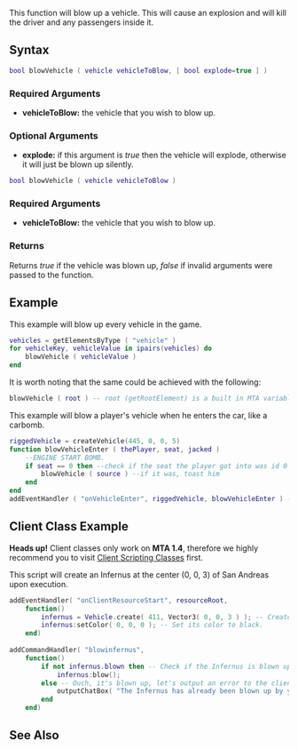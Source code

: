  
{{Server client function}}
This function will blow up a vehicle. This will cause an explosion and will kill the driver and any passengers inside it.

==Syntax== 
<section name="Server" class="server" show="true">
<syntaxhighlight lang="lua">
bool blowVehicle ( vehicle vehicleToBlow, [ bool explode=true ] )
</syntaxhighlight> 
{{OOP||[[/vehicle.md|vehicle]]:blow|blown|isVehicleBlown}}
===Required Arguments=== 
*'''vehicleToBlow:''' the vehicle that you wish to blow up.
===Optional Arguments=== 
{{OptionalArg}} 
*'''explode:''' if this argument is ''true'' then the vehicle will explode, otherwise it will just be blown up silently.
</section>
<section name="Client" class="client" show="true">
<syntaxhighlight lang="lua">
bool blowVehicle ( vehicle vehicleToBlow )
</syntaxhighlight> 
{{OOP||[[/vehicle.md|vehicle]]:blow}}
===Required Arguments=== 
*'''vehicleToBlow:''' the vehicle that you wish to blow up.
</section>
===Returns===
Returns ''true'' if the vehicle was blown up, ''false'' if invalid arguments were passed to the function.

==Example== 
<section name="Example 1: Server and client" class="both" show="true">
This example will blow up every vehicle in the game.
<syntaxhighlight lang="lua">
vehicles = getElementsByType ( "vehicle" )
for vehicleKey, vehicleValue in ipairs(vehicles) do
	blowVehicle ( vehicleValue )
end
</syntaxhighlight>

It is worth noting that the same could be achieved with the following:
<syntaxhighlight lang="lua">
blowVehicle ( root ) -- root (getRootElement) is a built in MTA variable and therefore we do not have to define it.
</syntaxhighlight>
</section>

<section name="Example 2: Server" class="server" show="true">
This example will blow a player's vehicle when he enters the car, like a carbomb.
<syntaxhighlight lang="lua">
riggedVehicle = createVehicle(445, 0, 0, 5)
function blowVehicleEnter ( thePlayer, seat, jacked )
	--ENGINE START BOMB. 
	if seat == 0 then --check if the seat the player got into was id 0 - i.e. driver seat
		blowVehicle ( source ) --if it was, toast him
	end
end
addEventHandler ( "onVehicleEnter", riggedVehicle, blowVehicleEnter ) --trigger the function when a certain vehicle is entered
</syntaxhighlight>
</section>

==Client Class Example==
'''Heads up!''' Client classes only work on '''MTA 1.4''', therefore we highly recommend you to visit [[/Client_Scripting_Classes.md|Client Scripting Classes]] first.
<section name="Example 1: Client" class="client" show="true">
This script will create an Infernus at the center (0, 0, 3) of San Andreas upon execution.
<syntaxhighlight lang="lua">
addEventHandler( "onClientResourceStart", resourceRoot,
    function()
        infernus = Vehicle.create( 411, Vector3( 0, 0, 3 ) ); -- Create an Infernus and spawn it at the middle of SA.
        infernus:setColor( 0, 0, 0 ); -- Set its color to black.
    end)
	
addCommandHandler( "blowinfernus",
    function()
        if not infernus.blown then -- Check if the Infernus is blown up or not.
            infernus:blow();
        else -- Ouch, it's blown up, let's output an error to the client.
            outputChatBox( "The Infernus has already been blown up by you.", 255, 0, 0, false );
        end
    end)
</syntaxhighlight>
</section>

==See Also==
{{Vehicle_functions}}